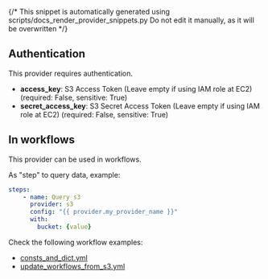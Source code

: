 {/* This snippet is automatically generated using scripts/docs_render_provider_snippets.py 
Do not edit it manually, as it will be overwritten */}

## Authentication
This provider requires authentication.
- **access_key**: S3 Access Token (Leave empty if using IAM role at EC2) (required: False, sensitive: True)
- **secret_access_key**: S3 Secret Access Token (Leave empty if using IAM role at EC2) (required: False, sensitive: True)


## In workflows

This provider can be used in workflows.


As "step" to query data, example:
```yaml
steps:
    - name: Query s3
      provider: s3
      config: "{{ provider.my_provider_name }}"
      with:
        bucket: {value}  
```





Check the following workflow examples:
- [consts_and_dict.yml](https://github.com/keephq/keep/blob/main/examples/workflows/consts_and_dict.yml)
- [update_workflows_from_s3.yml](https://github.com/keephq/keep/blob/main/examples/workflows/update_workflows_from_s3.yml)
